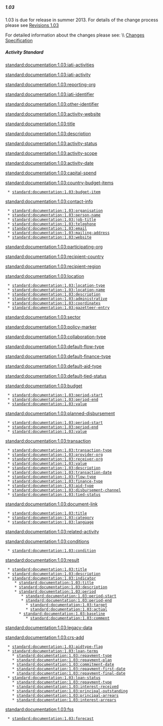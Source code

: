 ===== 1.03 =====
{{for revision 1.03}}

1.03 is due for release in summer 2013. For details of the change process please see [[standard:revision:1.03:start|Revisions 1.03]]

For detailed information about the changes please see: \\
[[standard:revision:1.03:changes_specification|Changes Specification]]

===== Activity Standard =====
[[standard:documentation:1.03:iati-activities]]

[[standard:documentation:1.03:iati-activity]]

[[standard:documentation:1.03:reporting-org]]

[[standard:documentation:1.03:iati-identifier]]

[[standard:documentation:1.03:other-identifier]]

[[standard:documentation:1.03:activity-website]]

[[standard:documentation:1.03:title]]

[[standard:documentation:1.03:description]]

[[standard:documentation:1.03:activity-status]]

[[standard:documentation:1.03:activity-scope]]

[[standard:documentation:1.03:activity-date]]

[[standard:documentation:1.03:capital-spend]]

[[standard:documentation:1.03:country-budget-items]]

  * [[standard:documentation:1.03:budget-item]]

[[standard:documentation:1.03:contact-info]]

  * [[standard:documentation:1.03:organisation]]
  * [[standard:documentation:1.03:person-name]]
  * [[standard:documentation:1.03:job-title]]
  * [[standard:documentation:1.03:telephone]]
  * [[standard:documentation:1.03:email]]
  * [[standard:documentation:1.03:mailing-address]]
  * [[standard:documentation:1.03:website]]


[[standard:documentation:1.03:participating-org]]

[[standard:documentation:1.03:recipient-country]]

[[standard:documentation:1.03:recipient-region]]

[[standard:documentation:1.03:location]]

  * [[standard:documentation:1.03:location-type]]
  * [[standard:documentation:1.03:location-name]]
  * [[standard:documentation:1.03:description]]
  * [[standard:documentation:1.03:administrative]]
  * [[standard:documentation:1.03:coordinates]]
  * [[standard:documentation:1.03:gazetteer-entry]]

[[standard:documentation:1.03:sector]]

[[standard:documentation:1.03:policy-marker]]

[[standard:documentation:1.03:collaboration-type]]

[[standard:documentation:1.03:default-flow-type]]

[[standard:documentation:1.03:default-finance-type]]

[[standard:documentation:1.03:default-aid-type]]

[[standard:documentation:1.03:default-tied-status]]

[[standard:documentation:1.03:budget]]

  * [[standard:documentation:1.03:period-start]]
  * [[standard:documentation:1.03:period-end]]
  * [[standard:documentation:1.03:value]]

[[standard:documentation:1.03:planned-disbursement]]

  * [[standard:documentation:1.03:period-start]]
  * [[standard:documentation:1.03:period-end]]
  * [[standard:documentation:1.03:value]]

[[standard:documentation:1.03:transaction]]

  * [[standard:documentation:1.03:transaction-type]]
  * [[standard:documentation:1.03:provider-org]]
  * [[standard:documentation:1.03:receiver-org]]
  * [[standard:documentation:1.03:value]]
  * [[standard:documentation:1.03:description]]
  * [[standard:documentation:1.03:transaction-date]]
  * [[standard:documentation:1.03:flow-type]]
  * [[standard:documentation:1.03:finance-type]]
  * [[standard:documentation:1.03:aid-type]]
  * [[standard:documentation:1.03:disbursement-channel]]
  * [[standard:documentation:1.03:tied-status]]

[[standard:documentation:1.03:document-link]]

  * [[standard:documentation:1.03:title]]
  * [[standard:documentation:1.03:category]]
  * [[standard:documentation:1.03:language]]

[[standard:documentation:1.03:related-activity]]

[[standard:documentation:1.03:conditions]]
  * [[standard:documentation:1.03:condition]]

[[standard:documentation:1.03:result]]
  * [[standard:documentation:1.03:title]]
  * [[standard:documentation:1.03:description]]
  * [[standard:documentation:1.03:indicator]]
     * [[standard:documentation:1.03:title]]
     * [[standard:documentation:1.03:description]]
     * [[standard:documentation:1.03:period]]
        * [[standard:documentation:1.03:period-start]]
        * [[standard:documentation:1.03:period-end]]
          * [[standard:documentation:1.03:target]]
          * [[standard:documentation:1.03:actual]]
       * [[standard:documentation:1.03:baseline]]  
          * [[standard:documentation:1.03:comment]]  
[[standard:documentation:1.03:legacy-data]]

[[standard:documentation:1.03:crs-add]]
  * [[standard:documentation:1.03:aidtype-flag]]
  * [[standard:documentation:1.03:loan-terms]]
    * [[standard:documentation:1.03:repayment-type]]
    * [[standard:documentation:1.03:repayment-plan]]
    * [[standard:documentation:1.03:commitment-date]]
    * [[standard:documentation:1.03:repayment-first-date]]
    * [[standard:documentation:1.03:repayment-final-date]]
  * [[standard:documentation:1.03:loan-status]]
    * [[standard:documentation:1.03:repayment-type]]
    * [[standard:documentation:1.03:interest-received]]
    * [[standard:documentation:1.03:principal-outstanding]]
    * [[standard:documentation:1.03:principal-arrears]]
    * [[standard:documentation:1.03:interest-arrears]] 

[[standard:documentation:1.03:fss]]
  * [[standard:documentation:1.03:forecast]]